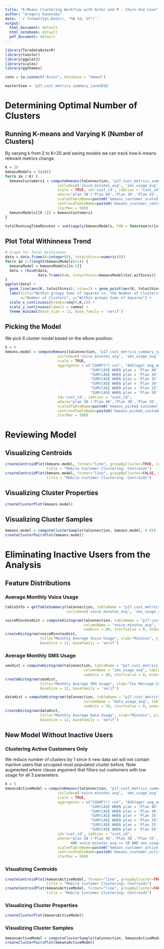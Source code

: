 ---
title: "K-Means Clustering Workflow with Aster and R - Churn Use Case"
author: "Gregory Kanevsky"
date: '`r format(Sys.Date(), "%B %d, %Y")`'
output:
  html_document: default
  html_notebook: default
  pdf_document: default
---

```{r Setup and Functions, cache=FALSE, include=FALSE, echo=FALSE}
library(TeradataAsterR)
library(toaster)
library(ggplot2)
library(scales)
library(ggthemes)

conn = ta.connect("Aster", database = "demo3")

masterView = 'p17.cust_metrics_summary_june2016'
```

# Determining Optimal Number of Clusters

## Running K-means and Varying K (Number of Clusters)
By varying k from 2 to K=20 and saving models we can track how k-means relevant metrics change.
```{r DetermineNumberOfClusters, cache=TRUE, echo=TRUE}

K = 20
kmeansModels = list()
for(k in 2:K) {
  kmeansCustomers1 = computeKmeans(taConnection, "p17.cust_metrics_summary_june2016", centers=k, 
                        include=c('voice_minutes_avg', 'sms_usage_avg', 'data_usage_avg'),
                        scale = TRUE, id='cust_id', idAlias = "cust_id", 
                        where="plan IN ('Plan 40','Plan 30','Plan 35','Plan 39','Plan 25','Plan 50')",
                        scaledTableName=paste0('kmeans_customer_scaled_k_',k), 
                        centroidTableName=paste0('kmeans_customer_centroids_k_',k), schema='p17',
                        iterMax = 500)
  kmeansModels[[k-1]] = kmeansCustomers1
}

totalRunningTimeMinutes = sum(sapply(kmeansModels, FUN = function(x){x$time['elapsed']}))/60
```

## Plot Total Withinness Trend
```{r PlotWithinness, cache=FALSE, echo=TRUE, fig.width=7, fig.height=6}
# Graph for Total Withinness
data = data.frame(K=integer(0), totwithinss=numeric(0))
for(n in 2:(length(kmeansModels)+1)) {
  kmeansModel = kmeansModels[[n-1]]
  data = rbind(data,
               data.frame(K=n, totwithinss=kmeansModel$tot.withinss))
}
ggplot(data) +
  geom_line(aes(K, totwithinss), size=1) + geom_point(aes(K, totwithinss), size=2) + 
  labs(title="Within groups Sums of Squares vs. the Number of Clusters", 
       x="Number of Clusters", y="Within groups Sums of Squares") +
  scale_x_continuous(breaks=seq(0,K,2)) + 
  scale_y_continuous(labels = comma) +
  theme_minimal(base_size = 12, base_family = 'serif')
```

## Picking the Model
We pick 6 cluster model based on the elbow position:
```{r PickModel, cache=TRUE, echo=TRUE}

k = 6
kmeans.model = computeKmeans(taConnection, "p17.cust_metrics_summary_june2016", centers=k, 
                        include=c('voice_minutes_avg', 'sms_usage_avg', 'data_usage_avg'),
                        scale = TRUE, 
                        aggregates = c("COUNT(*) cnt", "AVG(age) avg_age",
                                       "SUM(CASE WHEN plan = 'Plan 40' THEN 1 ELSE 0 END) plan40_count",
                                       "SUM(CASE WHEN plan = 'Plan 30' THEN 1 ELSE 0 END) plan30_count",
                                       "SUM(CASE WHEN plan = 'Plan 35' THEN 1 ELSE 0 END) plan35_count",
                                       "SUM(CASE WHEN plan = 'Plan 39' THEN 1 ELSE 0 END) plan39_count",
                                       "SUM(CASE WHEN plan = 'Plan 25' THEN 1 ELSE 0 END) plan25_count",
                                       "SUM(CASE WHEN plan = 'Plan 50' THEN 1 ELSE 0 END) plan50_count"),
                        id='cust_id', idAlias = "cust_id", 
                        where="plan IN ('Plan 40','Plan 30','Plan 35','Plan 39','Plan 25','Plan 50')",
                        scaledTableName=paste0('kmeans_picked_customer_scaled_k_',k), 
                        centroidTableName=paste0('kmeans_picked_customer_centroids_k_',k), schema='p17',
                        iterMax = 500)
```

# Reviewing Model

## Visualizing Centroids
```{r VisualizingCentroids, echo=TRUE, cache=FALSE}
createCentroidPlot(kmeans.model, format="line", groupByCluster=TRUE, coordFlip = FALSE,
                   title = "Mobile Customer Clustering: Centroids")
createCentroidPlot(kmeans.model, format="line", groupByCluster=FALSE, coordFlip = FALSE,
                   title = "Mobile Customer Clustering: Centroids")
```

## Visualizing Cluster Properties
```{r VisualizingClusters}
createClusterPlot(kmeans.model)
```

## Visualizing Cluster Samples
```{r ClusterSamples, cache=TRUE, echo=TRUE, warning=FALSE, message=FALSE}

kmeans.model = computeClusterSample(taConnection, kmeans.model, 0.05)
createClusterPairsPlot(kmeans.model)
```

# Eliminating Inactive Users from the Analysis

## Feature Distributions

### Average Monthly Voice Usage

```{r TableInfoForHist, cache=FALSE, echo=FALSE}
tableInfo = getTableSummary(taConnection, tableName = "p17.cust_metrics_summary_june2016", 
                            include=c('voice_minutes_avg', 'sms_usage_avg', 'data_usage_avg'))
```

```{r FeatureDistsVoice, cache=TRUE, echo=TRUE, fig.width=9}

voiceMinutesHist = computeHistogram(taConnection, tableName = "p17.cust_metrics_summary_june2016",
                                    columnName = "voice_minutes_avg", tableInfo = tableInfo,
                                    numbins = 80, startvalue = 0, endvalue = 80)
createHistogram(voiceMinutesHist,
                title="Monthly Average Voice Usage", xlab="Minutes", ylab="Count",
                baseSize = 12, baseFamily = 'serif')

```

### Average Monthly SMS Usage

```{r FeatureDistsSms, cache=TRUE, echo=TRUE, fig.width=9}

smsHist = computeHistogram(taConnection, tableName = "p17.cust_metrics_summary_june2016",
                                    columnName = "sms_usage_avg", tableInfo = tableInfo,
                                    numbins = 80, startvalue = 0, endvalue = 80)
createHistogram(smsHist,
                title="Monthly Average SMS Usage", xlab="Tex Message Count", ylab="Count",
                baseSize = 12, baseFamily = 'serif')

```

```{r FeatureDistsData, cache=TRUE, echo=TRUE, fig.width=9}

dataHist = computeHistogram(taConnection, tableName = "p17.cust_metrics_summary_june2016",
                                    columnName = "data_usage_avg", tableInfo = tableInfo,
                                    numbins = 50, startvalue = 0, endvalue = 10)
createHistogram(dataHist,
                title="Monthly Average Data Usage", xlab="Minutes", ylab="Count",
                baseSize = 12, baseFamily = 'serif')

```

## New Model Without Inactive Users

### Clustering Active Customers Only

We reduce number of clusters by 1 since it new data set will not contain inactive users that occupied most populated cluster before.
Note augmented *where* clause argument that filters out customers with low usage for all 3 parameters.
```{r ActiveOnlyCustomersKmeans, cache=TRUE, echo=TRUE}

k = 5
kmeansActiveModel = computeKmeans(taConnection, "p17.cust_metrics_summary_june2016", centers=k, 
                        include=c('voice_minutes_avg', 'sms_usage_avg', 'data_usage_avg'),
                        scale = TRUE, 
                        aggregates = c("COUNT(*) cnt", "AVG(age) avg_age",
                                       "SUM(CASE WHEN plan = 'Plan 40' THEN 1 ELSE 0 END) plan40_count",
                                       "SUM(CASE WHEN plan = 'Plan 30' THEN 1 ELSE 0 END) plan30_count",
                                       "SUM(CASE WHEN plan = 'Plan 35' THEN 1 ELSE 0 END) plan35_count",
                                       "SUM(CASE WHEN plan = 'Plan 39' THEN 1 ELSE 0 END) plan39_count",
                                       "SUM(CASE WHEN plan = 'Plan 25' THEN 1 ELSE 0 END) plan25_count",
                                       "SUM(CASE WHEN plan = 'Plan 50' THEN 1 ELSE 0 END) plan50_count"),
                        id='cust_id', idAlias = "cust_id", 
                        where="plan IN ('Plan 40','Plan 30','Plan 35','Plan 39','Plan 25','Plan 50') 
                              AND voice_minutes_avg >= 10 AND sms_usage_avg >= 10 AND data_usage_avg >= 2",
                        scaledTableName=paste0('kmeans_customer_active_scaled_k_',k), 
                        centroidTableName=paste0('kmeans_customer_active_centroids_k_',k), schema='p17',
                        iterMax = 500)

```

### Visualizing Centroids
```{r VisualizingCentroidsActiveCust, echo=TRUE, cache=FALSE}
createCentroidPlot(kmeansActiveModel, format="line", groupByCluster=TRUE, coordFlip = FALSE,
                   title = "Mobile Customer Clustering: Centroids")
createCentroidPlot(kmeansActiveModel, format="line", groupByCluster=FALSE, coordFlip = FALSE,
                   title = "Mobile Customer Clustering: Centroids")
```

### Visualizing Cluster Properties
```{r VisualizingClustersActiveCust}
createClusterPlot(kmeansActiveModel)
```

### Visualizing Cluster Samples
```{r ClusterSamplesActiveCust, cache=TRUE, echo=TRUE, warning=FALSE, message=FALSE}

kmeansActiveModel = computeClusterSample(taConnection, kmeansActiveModel, 0.05)
createClusterPairsPlot(kmeansActiveModel)
```
